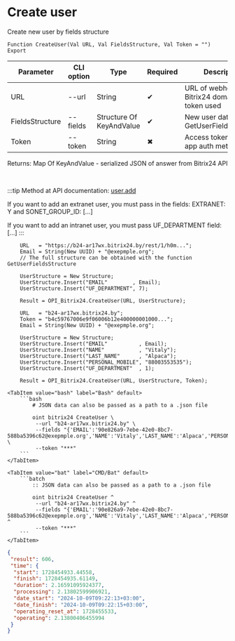 ﻿---
sidebar_position: 3
---


# Create user
 Create new user by fields structure



`Function CreateUser(Val URL, Val FieldsStructure, Val Token = "") Export`

  | Parameter | CLI option | Type | Required | Description |
  |-|-|-|-|-|
  | URL | --url | String | &#x2714; | URL of webhook or a Bitrix24 domain, when token used |
  | FieldsStructure | --fields | Structure Of KeyAndValue | &#x2714; | New user data. See. GetUserFieldsStructure |
  | Token | --token | String | &#x2716; | Access token, when app auth method used |

  
  Returns:  Map Of KeyAndValue - serialized JSON of answer from Bitrix24 API

<br/>

:::tip
Method at API documentation: [user.add](https://dev.1c-bitrix.ru/rest_help/users/user_add.php)

If you want to add an extranet user, you must pass in the fields: EXTRANET: Y and SONET_GROUP_ID: [...]

If you want to add an intranet user, you must pass UF_DEPARTMENT field: [...]
:::
<br/>



```bsl title="1C:Enterprise/OneScript code example"
    URL   = "https://b24-ar17wx.bitrix24.by/rest/1/h0m...";
    Email = String(New UUID) + "@exepmple.org";
    // The full structure can be obtained with the function GetUserFieldsStructure

    UserStructure = New Structure;
    UserStructure.Insert("EMAIL"        , Email);
    UserStructure.Insert("UF_DEPARTMENT", 7);

    Result = OPI_Bitrix24.CreateUser(URL, UserStructure);

    URL   = "b24-ar17wx.bitrix24.by";
    Token = "b4c59767006e9f06006b12e400000001000...";
    Email = String(New UUID) + "@exepmple.org";

    UserStructure = New Structure;
    UserStructure.Insert("EMAIL"          , Email);
    UserStructure.Insert("NAME"           , "Vitaly");
    UserStructure.Insert("LAST_NAME"      , "Alpaca");
    UserStructure.Insert("PERSONAL_MOBILE", "88003553535");
    UserStructure.Insert("UF_DEPARTMENT"  , 1);

    Result = OPI_Bitrix24.CreateUser(URL, UserStructure, Token);
```
 

 <Tabs>
  
    <TabItem value="bash" label="Bash" default>
        ```bash
            # JSON data can also be passed as a path to a .json file
            
            oint bitrix24 CreateUser \
             --url "b24-ar17wx.bitrix24.by" \
             --fields "{'EMAIL':'90e826a9-7ebe-42e0-8bc7-588ba5396c62@exepmple.org','NAME':'Vitaly','LAST_NAME':'Alpaca','PERSONAL_MOBILE':'88003553535','UF_DEPARTMENT':1}" \
             --token "***"
        ```
    </TabItem>
  
    <TabItem value="bat" label="CMD/Bat" default>
        ```batch
            :: JSON data can also be passed as a path to a .json file
            
            oint bitrix24 CreateUser ^
             --url "b24-ar17wx.bitrix24.by" ^
             --fields "{'EMAIL':'90e826a9-7ebe-42e0-8bc7-588ba5396c62@exepmple.org','NAME':'Vitaly','LAST_NAME':'Alpaca','PERSONAL_MOBILE':'88003553535','UF_DEPARTMENT':1}" ^
             --token "***"
        ```
    </TabItem>
</Tabs>


```json title="Result"
{
 "result": 606,
 "time": {
  "start": 1728454933.44558,
  "finish": 1728454935.61149,
  "duration": 2.16591095924377,
  "processing": 2.13802599906921,
  "date_start": "2024-10-09T09:22:13+03:00",
  "date_finish": "2024-10-09T09:22:15+03:00",
  "operating_reset_at": 1728455533,
  "operating": 2.13800406455994
 }
}
```
